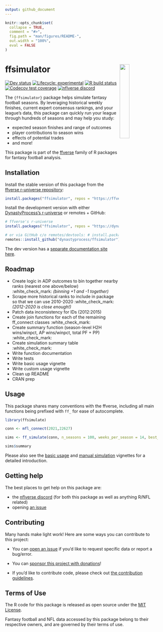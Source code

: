 ```yaml
---
output: github_document
---
```


<!-- README.md is generated from README.Rmd. Please edit that file -->

```r
knitr::opts_chunk$set(
  collapse = TRUE,
  comment = "#>",
  fig.path = "man/figures/README-",
  out.width = "100%",
  eval = FALSE
)
```

# ffsimulator <a href='#'><img src="man/figures/logo.png" align="right" width="25%" min-width="120px"/></a>

<!-- badges: start -->

<!-- [![CRAN status](https://img.shields.io/cran/v/ffsimulator?style=flat-square&logo=R&label=CRAN)](https://CRAN.R-project.org/package=ffsimulator)  -->

[![Dev status](https://img.shields.io/github/r-package/v/dynastyprocess/ffsimulator/main?label=dev%20version&style=flat-square&logo=github)](https://ffsimulator.dynastyprocess.com/) [![Lifecycle: experimental](https://img.shields.io/badge/lifecycle-experimental-orange.svg?style=flat-square)](https://lifecycle.r-lib.org/articles/stages.html) [![R build status](https://img.shields.io/github/workflow/status/dynastyprocess/ffsimulator/R-CMD-check?label=R%20check&style=flat-square&logo=github)](https://github.com/DynastyProcess/ffsimulator/actions) [![Codecov test coverage](https://img.shields.io/codecov/c/github/dynastyprocess/ffsimulator?label=codecov&style=flat-square&logo=codecov)](https://codecov.io/gh/DynastyProcess/ffsimulator?branch=main) [![nflverse discord](https://img.shields.io/discord/591914197219016707.svg?color=5865F2&label=nflverse%20discord&logo=discord&logoColor=5865F2&style=flat-square)](https://discord.com/invite/5Er2FBnnQa)

<!-- badges: end -->

The `{ffsimulator}` package helps simulate fantasy football seasons. By leveraging historical weekly finishes, current expert consensus rankings, and your league's data, this package can quickly run your league through hundreds of seasons and may help you study:

-   expected season finishes and range of outcomes
-   player contributions to season wins
-   effects of potential trades
-   and more!

This package is part of the [ffverse](https://ffverse.com) family of R packages for fantasy football analysis.

## Installation

Install the stable version of this package from the [ffverse r-universe repository](https://ffverse.r-universe.dev):

```r
install.packages("ffsimulator", repos = "https://ffverse.r-universe.dev")
```

Install the development version with either [DynastyProcess's r-universe](https://dynastyprocess.r-universe.dev) or remotes + GitHub:

```r
# ffverse's r-universe
install.packages("ffsimulator", repos = "https://dynastyprocess.r-universe.dev")

# or via GitHub c/o remotes/devtools: # install.packages('remotes')
remotes::install_github("dynastyprocess/ffsimulator")
```

The dev version has a [separate documentation site here](https://ffsimulator.ffverse.com/dev/).

## Roadmap

-   Create logic in ADP outcomes to bin together nearby ranks (nearest one above/below) :white_check_mark: *(binning +1 and -1 together)*
-   Scrape more historical ranks to include in package so that we can use 2010-2020 :white_check_mark: *(2012-2020 is close enough!)*
-   Patch data inconsistency for IDs (2012:2015)
-   Create join functions for each of the remaining ff_connect classes :white_check_mark:
-   Create summary function (season-level H2H wins/winpct, AP wins/winpct, total PF + PP) :white_check_mark:
-   Create simulation summary table :white_check_mark:
-   Write function documentation
-   Write tests
-   Write basic usage vignette
-   Write custom usage vignette
-   Clean up README
-   CRAN prep

## Usage

This package shares many conventions with the ffverse, including all main functions being prefixed with `ff_` for ease of autocomplete.

```r
library(ffsimulate)

conn <- mfl_connect(2021,22627)

sims <- ff_simulate(conn, n_seasons = 100, weeks_per_season = 14, best_ball = FALSE)

sims$summary
```

Please also see the [basic usage](https://ffsimulator.ffverse.com/articles/basic.html) and [manual simulation](https://ffsimulator.ffverse.com/articles/manual.html) vignettes for a detailed introduction.

## Getting help

The best places to get help on this package are:

-   the [nflverse discord](https://discord.com/invite/5Er2FBnnQa) (for both this package as well as anything R/NFL related)
-   opening [an issue](https://github.com/dynastyprocess/ffsimulator/issues/new/choose)

## Contributing

Many hands make light work! Here are some ways you can contribute to this project:

-   You can [open an issue](https://github.com/dynastyprocess/ffsimulator/issues/new/choose) if you'd like to request specific data or report a bug/error.

-   You can [sponsor this project with donations](https://github.com/sponsors/tanho63)!

-   If you'd like to contribute code, please check out [the contribution guidelines](https://ffsimulator.ffverse.com/CONTRIBUTING.html).

## Terms of Use

The R code for this package is released as open source under the [MIT License](https://ffsimulator.ffverse.com/LICENSE.html).

Fantasy football and NFL data accessed by this package belong to their respective owners, and are governed by their terms of use.

